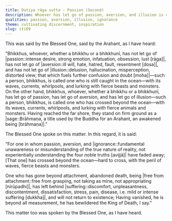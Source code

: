 ```yaml
---
title: Dutiya rāga sutta - Passion (Second)
description: Whoever has let go of passion, aversion, and illusion is called one who has crossed beyond the ocean—with its waves, currents, whirlpools, lurking with fierce animals and monsters.
qualities: passion, aversion, illusion, ignorance
theme: cultivating discernment, inspiration
slug: iti69
---
```


This was said by the Blessed One, said by the Arahant, as I have heard:

"Bhikkhus, whoever, whether a bhikkhu or a bhikkhunī, has not let go of |passion::intense desire, strong emotion, infatuation, obsession, lust [rāga]|, has not let go of |aversion::ill will, hate, hatred, fault, resentment [dosa]|, and has not let go of |illusion::delusion, hallucination, misperception, distorted view; that which fuels further confusion and doubt [moha]|—such a person, bhikkhus, is called one who is still caught in the ocean—with its waves, currents, whirlpools, and lurking with fierce beasts and monsters. On the other hand, bhikkhus, whoever, whether a bhikkhu or a bhikkhunī, has let go of passion, has let go of aversion, and has let go of illusion—such a person, bhikkhus, is called one who has crossed beyond the ocean—with its waves, currents, whirlpools, and lurking with fierce animals and monsters. Having reached the far shore, they stand on firm ground as a |sage::Brāhmaṇa, a title used by the Buddha for an Arahant, an awakened being [brāhmaṇa]|."

The Blessed One spoke on this matter. In this regard, it is said:

"For one in whom passion, aversion,
and |ignorance::fundamental unawareness or misunderstanding of the true nature of reality, not experientially understanding the four noble truths [avijjā]| have faded away;
[That one] has crossed beyond the ocean—hard to cross,
with the peril of waves, fierce beasts and monsters.

One who has gone beyond attachment, abandoned death, being |free from attachment::free from grasping, not taking as mine, not appropriating [nirūpadhi]|,
has left behind |suffering::discomfort, unpleasantness, discontentment, dissatisfaction, stress, pain, disease, i.e. mild or intense suffering [dukkha]|, and will not return to existence;
Having vanished, he is beyond all measurement,
he has bewildered the King of Death, I say."

This matter too was spoken by the Blessed One, as I have heard.